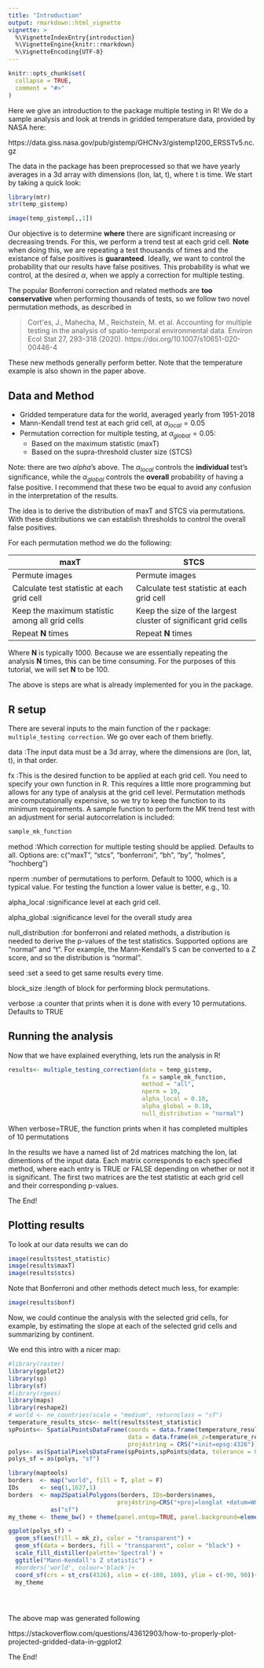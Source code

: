 ```yaml
---
title: "Introduction"
output: rmarkdown::html_vignette
vignette: >
  %\VignetteIndexEntry{introduction}
  %\VignetteEngine{knitr::rmarkdown}
  %\VignetteEncoding{UTF-8}
---
```


```r
knitr::opts_chunk$set(
  collapse = TRUE,
  comment = "#>"
)
```

Here we give an introduction to the package multiple testing in R! We do a sample
analysis and look at trends in gridded temperature data, provided by NASA here:

https://data.giss.nasa.gov/pub/gistemp/GHCNv3/gistemp1200_ERSSTv5.nc.gz

The data in the package has been preprocessed so that we have yearly averages 
in a 3d array with dimensions (lon, lat, t), where t is time. We start by 
taking a quick look:


```r
library(mtr)
str(temp_gistemp)
```

```r
image(temp_gistemp[,,1])
```
Our objective is to determine **where** there are significant increasing or 
decreasing trends. For this, we perform a trend test at each grid cell. **Note** 
when doing this, we are repeating a test thousands of times and the existance of 
false positives is **guaranteed**. Ideally, we want to control the probability 
that our results have false positives. This probability is what we control, at 
the desired $\alpha$, when we apply a correction for multiple testing. 

The popular Bonferroni correction and related methods are **too conservative** 
when performing thousands of tests, so we follow two novel permutation methods, 
as described in

> Cort\'es, J., Mahecha, M., Reichstein, M. et al. Accounting for multiple 
testing in the analysis of spatio-temporal environmental data. Environ Ecol Stat 27, 
293–318 (2020). https://doi.org/10.1007/s10651-020-00446-4

These new methods generally perform better. Note that the temperature example 
is also shown in the paper above. 


## Data and Method 
* Gridded temperature data for the world, averaged yearly from 1951-2018
* Mann-Kendall trend test at each grid cell, at $\alpha_{local} = 0.05$  
* Permutation correction for multiple testing, at $\alpha_{global} = 0.05$: 
  + Based on the maximum statistic (maxT)
  + Based on the supra-threshold cluster size (STCS)
  
Note: there are two $alpha$'s above. The $\alpha_{local}$ controls the **individual**
test's significance, while the $\alpha_{global}$ controls the **overall** 
probability of having a false positive. I recommend that these two be equal to 
avoid any confusion in the interpretation of the results. 

The idea is to derive the distribution of maxT and STCS via permutations. With 
these distributions we can establish thresholds to control the overall false 
positives. 

For each permutation method we do the following:

maxT           | STCS
-------------- | --------------
Permute images |	Permute images
Calculate test statistic at each grid cell | Calculate test statistic at each grid cell
Keep the maximum statistic among all grid cells |	Keep the size of the largest cluster of significant grid cells
Repeat **N** times |	Repeat **N** times

Where **N** is typically 1000. Because we are essentially repeating the analysis
**N** times, this can be time consuming. For the purposes of this tutorial, we will 
set **N** to be 100. 

The above is steps are what is already implemented for you in the package.

## R setup

There are several inputs to the main function of the r package: 
`multiple_testing correction`. We go over each of them briefly. 

data 
:The input data must be a 3d array, where the dimensions are (lon, lat, t), in 
that order. 

fx
:This is the desired function to be applied at each grid cell. You need to specify 
your own function in R. This requires a little more programming but allows for 
any type of analysis at the grid cell level. Permutation methods are 
computationally expensive, so we try to keep the function to its minimum 
requirements. A sample function to perform the MK trend test with an adjustment
for serial autocorrelation is included: 

```r
sample_mk_function
```
method
:Which correction for multiple testing should be applied. Defaults to all. 
Options are: c("maxT", "stcs", "bonferroni", "bh", "by", "holmes", "hochberg")

nperm
:number of permutations to perform. Default to 1000, which is a typical value. 
For testing the function a lower value is better, e.g., 10. 

alpha_local
:significance level at each grid cell. 

alpha_global
:significance level for the overall study area

null_distribution
:for bonferroni and related methods, a distribution is needed to derive the 
p-values of the test statistics. Supported options are "normal" and "t". For 
example, the Mann-Kendall's S can be converted to a Z score, and so the 
distribution is "normal". 

seed
:set a seed to get same results every time. 

block_size
:length of block for performing block permutations. 

verbose
:a counter that prints when it is done with every 10 permutations. Defaults to 
TRUE
                                   

## Running the analysis

Now that we have explained everything, lets run the analysis in R!

```r
results<- multiple_testing_correction(data = temp_gistemp, 
                                      fx = sample_mk_function, 
                                      method = "all", 
                                      nperm = 10, 
                                      alpha_local = 0.10, 
                                      alpha_global = 0.10, 
                                      null_distribution = "normal")
```
When verbose=TRUE, the function prints when it has completed multiples of 10 permutations

In the results we have a named list of 2d matrices matching the lon, lat dimentions of the 
input data. Each matrix corresponds to each specified method, where each entry
is TRUE or FALSE depending on whether or not it is significant. The first two matrices 
are the test statistic at each grid cell and their corresponding p-values. 

The End!


## Plotting results

To look at our data results we can do 

```r
image(results$test_statistic)
image(results$maxT)
image(results$stcs)
```

Note that Bonferroni and other methods detect much less, for example: 

```r
image(results$bonf)
```

Now, we could continue the analysis with the selected grid cells, for example, 
by estimating the slope at each of the selected grid cells and summarizing by 
continent. 

We end this intro with a nicer map:

```r
#library(raster)
library(ggplot2)
library(sp)
library(sf)
#library(rgeos)
library(maps)
library(reshape2)
# world <- ne_countries(scale = "medium", returnclass = "sf")
temperature_results_stcs<- melt(results$test_statistic)
spPoints<- SpatialPointsDataFrame(coords = data.frame(temperature_results_stcs[,1:2]),
                                  data = data.frame(mk_z=temperature_results_stcs$value),
                                  proj4string = CRS("+init=epsg:4326"))
polys<- as(SpatialPixelsDataFrame(spPoints,spPoints@data, tolerance = 0.149842),"SpatialPolygonsDataFrame")
polys_sf = as(polys, "sf")

library(maptools)
borders  <- map("world", fill = T, plot = F)
IDs      <- seq(1,1627,1)
borders  <- map2SpatialPolygons(borders, IDs=borders$names, 
                               proj4string=CRS("+proj=longlat +datum=WGS84")) %>% 
            as("sf")
my_theme <- theme_bw() + theme(panel.ontop=TRUE, panel.background=element_blank())

ggplot(polys_sf) +
  geom_sf(aes(fill = mk_z), color = "transparent") + 
  geom_sf(data = borders, fill = "transparent", color = "black") +
  scale_fill_distiller(palette='Spectral') +
  ggtitle("Mann-Kendall's Z statistic") +
  #borders('world', colour='black')+
  coord_sf(crs = st_crs(4326), xlim = c(-180, 180), ylim = c(-90, 90))+
  my_theme 


  

```

The above map was generated following

https://stackoverflow.com/questions/43612903/how-to-properly-plot-projected-gridded-data-in-ggplot2

The End!
